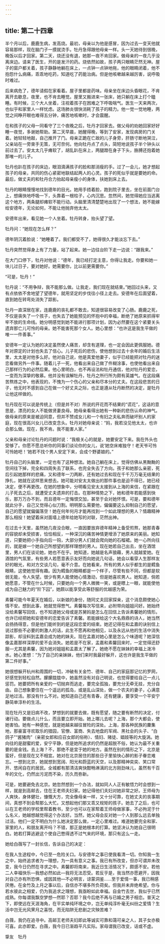 ```yaml
---
---
---
```

title: 第二十四章
---




半个月以后，鹿鹿生病，发高烧。最初，母亲以为他是感冒，因为过去一变天他就容易那样，现在脑门子一摸就烫手。牡丹急得跟他母亲一样。头一天她待到很晚，晚饭以后才回家。第二天，烧还没有退，她那一夜不肯回家。做母亲的一夜几乎没离床边。请来了医生，开的是发汗的药。烧依然如故，孩子两只眼睛茫然无神。屋子的窗户都关着，孩子静静地躺在床上，一点钟一点钟地拖，他的眼睛闭着，他不抱怨什么病痛，乖乖地吃药，知道吃了药能治病。但是他咳嗽越来越厉害，说呼吸时难过。

后来病危了，德年请假在家看着。屋子里都是药味。母亲坐在床边头昏眼花，不肯离开去歇息，夜里，也不肯去睡觉。屋里又搬进来一张床，她只躺在床上打个瞌睡。有时候，三个大人坐着，注视着孩子在困难之下呼吸喘气。医生一天来两次，也似乎和家里人一样忧虑。这场肺炎很快消耗了孩子的精力。他一觉一觉地睡，两觉之间睁开眼也难得五分钟，痛苦地咳嗽时，才会震醒。

在和孩子的父母一同看守了三个夜晚之后，牡丹才回家去。做父母的劝她回家好好睡一夜觉，多谢她帮助。第二天早晨，她醒得晚，等到了安家，发现病房的门关着。她轻轻地敲，自己推开了门。母亲正跪在亡故的儿子身旁，肝肠寸断地哭泣，父亲站在一旁束手无策，无可奈何。他向牡丹点了点头，简短地说孩子半个钟头以前过去了。安太太几乎瘫软了，胡乱趴在床上，两腿蹬在身子下头，胳膊还抱着她那唯一的儿子。

牡丹也趴在孩子的床边，眼泪滴满孩子的脸和那消瘦的手。过了一会儿，她才想起孩子的母亲，共同的伤心紧密地联结起两人的心灵。孩子的死似乎就是要她的命。最后，做丈夫的和牡丹合力抬起母亲瘦小的身体，扶她到床上去。

牡丹的眼睛慢慢地找到德年的目光。她用手捂着脸，跑到院子里去，坐在前面门台上，想痛快地呼吸一下，头靠着一根柱子，心内沉思。忽然间，她觉得她应当逃离这个地方，两条腿却瘫软不能行动。头脑里清清楚楚地出现了一个想法，她不能嫁给安德年，无论如何，不能让他抛弃他太太。

安德年出来，看见她一个人坐着。牡丹转身，抬头望了望。

牡丹问：“她现在怎么样？”

德年阴沉着脸说：“她睡着了。我们都受不了，她得很久才能淡忘下去。”

牡丹突然觉得身上有了力量，站了起来。她一边往台阶下走一边说：“跟我来。”

在大门口停下，牡丹对他说：“德年，我已经打定主意，你得让我走。你要和她一块儿过日子，要对她好。她需要你，比以前更需要你。”

“可是，牡丹！”

牡丹说：“不用争辩，我不能那么做。让我走，我们现在就结束。”她回过头来，又有点依依不舍地望了望德年，就用坚定的步伐往小径上走去。安德年在后面望着，直到她在转弯处消失了踪影。

牡丹一直深居在家，连鹿鹿的丧礼都不敢去，知道很容易改变了心肠。鹿鹿之死，不仅是丧失了一个孩子，也失去了她能预见的怀抱中的幸福，断绝了她原来抓得牢牢不放的生命线。她分明感觉到她不能进行那项计划，因为必然要在这个紧要关头遗弃那亡儿可怜的母亲。她不能害死那个女人。她心里想：“也许这是我生平做的唯一一件善事。”

安德年一定认为她的决定虽然使人痛苦，却含有道理，也一定会因此更佩服她。德年对原定的计划也失去了信心。儿子死后的悲伤，使他想到过去十余年的婚后生活里，太太是对他多么好。他对自己说，他是真爱他妻子，似乎已经能把对牡丹的迷恋看做另外一件事。随着儿子一死，他看出来自己做了件糊涂事，也使他看出来自己那样行为的必然后果。他心里明白，也不再设法和牡丹通信，他对牡丹的爱恋，一变而为深挚的敬慕。他并没有误解牡丹，牡丹之所行所为颇有英雄气。在这段痛苦熬炼之中，他表现的，不愧为一个伤心的父亲和尽本分的丈夫。在这段悲苦的日子，他无时不感到自己在做一个好丈夫之际，也正是遵从牡丹断然的决定，是牡丹让他这样做的。

牡丹现在可以说是传统上（但是并不对）所说的开花而不结果的“谎花”，这话的意思是，漂亮的女人不能做贤妻良母。她母亲看得出她有一种新的悲伤认命的神气。做母亲的原来是被迫同意，但并不赞成女儿和一个有妇之夫私奔而破坏别人的家庭，现在很高兴女儿已改变念头。牡丹对她母亲说：“妈，我若没见他太太，也许会那么做。现在，我不肯。我不能害人家。”

父亲和母亲讨论牡丹的问题时说：“我极关心的就是，她要安定下来。我在外头也受够了。你愿不愿总听你的同事们谈论你的女儿，说‘她空床难独守！老天爷可怜可怜她吧！’她若不找个男人安定下来，会成个野婆娘的。”

牡丹自己的头脑里，一定也有了这种想法。她自己躺在床上，觉得仿佛从黑黝黝的空间往下掉，完全和四周失去了联系，也完全失去了方向。孩子和她那么亲密，死后引起她那样的悲痛，又和德年一刀两断，还有她过去和现在千千万万毫无结果的挣扎，她就在这样思来想去。她可能对安太太做出的那件事也是迫不得已，她已经决定，便不再更改。在她的想象中，分明看见安太太接到从上海的来信，在紧跟在儿子死去之后，就遭受丈夫遗弃的打击。在那种情势之下，她和德年若能感到快乐，那万万办不到，而且德年一定悔恨交加，甚至于会对她怀恨。可是，要和德年就此分手，自己又觉得心似刀割。明明那么需要他，偏偏要这么抑制自己的愿望，自己的愿望就偏偏落空！她在何年何月才能再找到一个如此理想的男人？情趣精神那么相投！她望着床对面墙上德年给她写的对联，茫然出神。

在过去十天里，虽然她几夜没合眼，一直因要放弃德年精神上备受煎熬，她那青春的容貌却未受损害，恰恰相反，一种深沉的痛苦神情更增添了她原来的美丽。她知道，只要她把小手指向后一钩，大部分男人们就会爬向她的石榴裙。她一心所向往的，就是嫁一个她自己所想望的那样理想的男人。现在她若自己出去，坐在酒馆里，男人们在谈论她，她也不在乎。她知道，她越是名声狼藉，男人就越爱她。在酒馆的气氛里，有些男人若愿意表示友好而向她说几句话，她会以看穿人生那样友好的眼光，和对方交谈几句，毫不介意。在她看来，所有的男人似乎都生的是鳕鱼眼睛，这使她觉得有趣。因为鳕鱼的眼睛都是一个样子，尽管有些不同，但都是软弱无能，令人失望。很少有男人能使她心情激动，但是她喜欢男人。她知道，倘若她愿意，不管在什么时候，只要她向一个男人微微一笑，或是瞟上一眼，就能使他成为自己魅力的“阶下囚”，她颇以能享受此等舒服的优越感为荣。

素馨可能今年夏天在婚后，以新娘的身份，随同丈夫回家探亲，这个消息颇使她心情不安。想到此事，她就觉得憋气。素馨每次写信来，必附带向姐姐问好。她始终没给素馨写回信，也不知道她父母或是苏舅妈是怎么在回信上告诉素馨她的情形。也许已经把她和安德年的恋爱告诉了素馨。若能嫁给这个大名鼎鼎的诗人，她当然会扬扬得意，但是他们能听到的是这段恋爱的结束。她还记得在和孟嘉的诀别信上说过那些不必要的刺激人的话，此生不愿再和他相见，以及永远从他的生活中消失踪影，却没料到孟嘉会成为她的妹夫。现在孟嘉对她心里是怎么个味道呢？她深信像孟嘉那样深厚的爱不会消失。她若是不在家，孟嘉和素馨回来时，一定觉得还舒服—尤其是素馨，因为她对姐姐和孟嘉太了解了。她绝不愿在妹妹的幸福上泼冷水。她心里想：“为了自己的亲妹妹，他们来时我最好躲开，这也许是我生平做的第二件好事。”

她很想躲开杭州和周围的一切，冲破有关金竹、德年、自己的家庭那记忆的罗网，好感觉到轻松自然。朦朦胧胧中，她虽然没有对自己明说，也觉得要给自己一点儿惩罚。她要把所有亲爱的一切抛弃而逃走，要完全孤独，要充分无牵无挂，充分自由。自己想象要住在一个遥远的孤岛，或是乱山深处，做一个农夫的妻子，心满意足地过活。那没有什么不对。她知道自己还有青春，还有健康，要享受一个平安宁静简单淳朴的生活。

现在牡丹又是旧病不改，梦想到的就要去做，既有愿望，随之要有断然的决定，付诸行动。要做点儿什么，而且要立即开始。她上哪儿去呢？上海，那个大都会，使她害怕。她有一种感觉，就是她越来越往冒险的深处。上海，那各种民族的麇集地，那豪富寻欢取乐的猎园，官僚、富商、失去地盘的军阀、黑社会的头子、“白鸽子”“酱猪肉”（亲密女郎和应召女郎的俗称）、情妇、赌徒、娼妓等的大旋涡。她向往的是甜蜜的爱，安宁平静，但是她所追求的仍然是超脱不俗，她认为最不关重要的是金钱。去上海？不，那绝不是宜于她的地方。虽然在别的情形之下，北京是蛮好，但是现在又不相宜。她对在北京居住的那些日子里愉快心醉的影子眷恋难忘。一想到北京，她就想到宽阔、阳光和蔚蓝的天空，以及那精神奕奕、笑口常开、悠闲自在的居民。全城都有那清洁爽快酣畅淋漓的北方刚劲味儿，虽然有千百年的文化，仍然出污泥而不染，历久而弥新。

可是，她要避免去北京。她忽然想到一个办法，就如同人人正有敏悟力时会想到一样，就是到高邮去，住在王老师夫妇家。她记得他们夫妇对她非常之好。王师母为人爽快，身体健壮，慷慨大方，完全像母亲一样，又十分可靠，在她丈夫的丧事期间，真想不到会帮那么大忙。又想起他们那又乖又规矩的孩子。她去了之后，也可以在王老师的学校里帮着教书，至少也可以在家帮着王师母做家事，不必拘泥于什么名义，她越想越觉得这个办法好。当然，她父母会反对她一个人到那么远去单独过活。他们一定不明白为什么她决定那么做，一定心里难过。难道她要完全和家、家里的人，和朋友离开吗？不错，那正是她根本的打算。她坚决认为她自己很明白。她若打算逃避这个使自己憋得透不过气来的环境，那只有这么一走。

她给白薇写了一封长信，告诉自己的决定：

在我人生途程中，今已至一危险关口。与安德年之事已使我看清一切。你知我一生之中，始终追求者为一理想，为一具有意义之事。我已有所改变，但亦可谓并未改变，我今日仍然在寻求之中。素馨即将南来，我近日生活情况下，颇感不安。若他二人幸福快乐—我想必然如此—我将无法忍受。若反乎是，我当然亦愿避开，因我对自己亦有所恐惧，或因其他—不必明言，谅蒙洞鉴……至于爱情一事，我已稍感厌倦。在金竹及上月之事以后，自信亦不堪多所负荷矣。但我并未弃绝希望。你与若水彼此之相爱，仍为我追求之理想，我亟盼如此幸福。自金竹去世，我似乎已然成熟。你每谓我飘空梦想—然耶？否耶？我今后绝不再与已婚之男子相恋。普天之下，即使远在天涯海角，在平实单纯环境之中，岂无单纯淳朴毫无纠纷之爱情？生活中岂无光风霁月之喜悦，而无陷阱无悲剧之灾殃苦难？

白薇，我仍在追寻中。高邮王老师夫妇即此等诚实可靠和蔼可亲之人，其子女亦极可喜。此亦即爱。白薇，我今日已渐趋平凡实际。家母谓我已改变，话或不虚。

挚友　牡丹